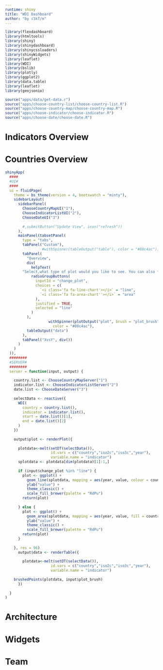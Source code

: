 ```yaml
---
runtime: shiny
title: "WDI Dashboard"
author: "by √3kT/m"
---
```


```r
library(flexdashboard)
library(htmltools)
library(shiny)
library(shinydashboard)
library(shinycssloaders)
library(shinyWidgets)
library(leaflet)
library(WDI)
library(bslib)
library(plotly)
library(ggplot2)
library(data.table)
library(leaflet)
library(geojsonio)
```

```r

source("apps/data/get-data.r")
source("apps/choose-country-list/choose-country-list.R")
source("apps/choose-country-map/choose-country-map.R")
source("apps/choose-indicator/choose-indicator.R")
source("apps/choose-date/choose-date.R")

```

Indicators Overview 
===================================== 

Countries Overview 
=====================================  

```r
shinyApp(
  ####
  #UI#
  ####
  ui = fluidPage(
    theme = bs_theme(version = 4, bootswatch = "minty"),
    sidebarLayout(
      sidebarPanel(
        ChooseCountryMapUI("1"),
        ChooseIndicatorListUI("2"),
        ChooseDateUI("3")
        
        #,submitButton("Update View", icon("refresh"))
      ),
      mainPanel(tabsetPanel(
        type = "tabs",
        tabPanel("Custom"),
                 #withSpinner(tableOutput("table"), color = "#80c4ac")),
        tabPanel(
          "Overview",
          div(
            helpText(
        "Select,what type of plot would you like to see. You can also find some data if you select area out of the plot in 'rectangle'"), hr(),
            radioGroupButtons(
              inputId = "change_plot",
              choices = c(
                `<i class='fa fa-line-chart'></i>` = "line",
                `<i class='fa fa-area-chart''></i>` = "area"
              ),
              justified = TRUE,
              selected = "line"
            )
          ),
                    withSpinner(plotOutput("plot", brush = "plot_brush"),
                      color = "#80c4ac"),
          tableOutput("data")
        ), 
        tabPanel("XvsY", div())
      )
    )
  )),
  ########
  #SERVER#
  ########
  server = function(input, output) {
    
    country.list <- ChooseCountryMapServer("1")
    indicator.list <- ChooseIndicatorListServer("2")
    date.list <- ChooseDateServer("3")
    
    selectData <- reactive({
      WDI(
        country = country.list(),
        indicator = indicator.list(),
        start = date.list()[1],
        end = date.list()[2]
      )
    })
    
    output$plot <- renderPlot({
      
      plotdata<-melt(setDT(selectData()),
                     id.vars = c("country","iso2c","iso3c","year"),
                     variable.name = "indicator")
      splotdata <- plotdata[dim(plotdata)[1]:1,]
      
      if (input$change_plot %in% "line") {
        plot <- ggplot() +
          geom_line(splotdata, mapping = aes(year, value, colour = country)) +
          ylab("value") +
          theme_classic() +
          scale_fill_brewer(palette = "RdPu")
        return(plot)
        
      } else {
        plot <- ggplot() +
          geom_area(splotdata, mapping = aes(year, value, fill = country)) +
          ylab("value") +
          theme_classic() +
          scale_fill_brewer(palette = "RdPu")
        return(plot)
      }
      
    }, res = 96)
      output$data <- renderTable({
        
        plotdata<-melt(setDT(selectData()),
                     id.vars = c("country","iso2c","iso3c","year"),
                     variable.name = "indicator")
        
    brushedPoints(plotdata, input$plot_brush)
      })
      
  }
)
```

Architecture {data-navmenu="Making"}
=====================================  


Widgets {data-navmenu="Making"}
=====================================  


Team
=====================================     
